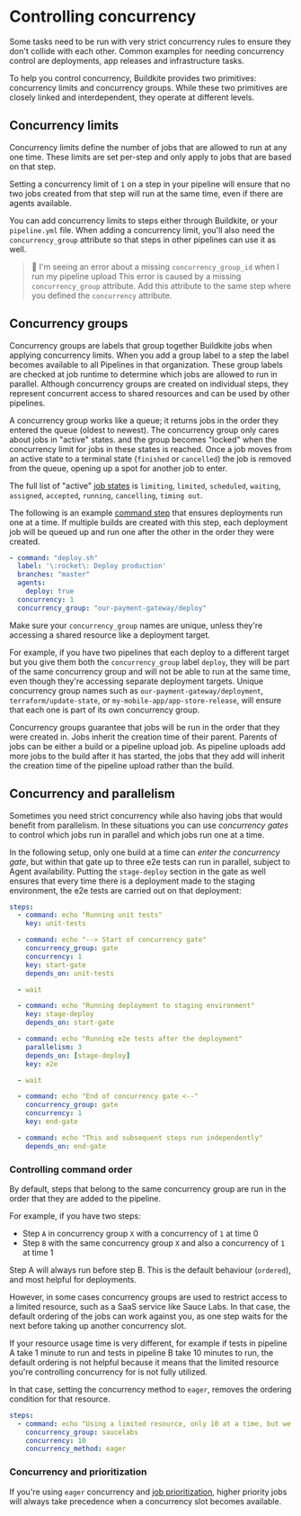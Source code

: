 # Controlling concurrency

Some tasks need to be run with very strict concurrency rules to ensure they don't collide with each other. Common examples for needing concurrency control are deployments, app releases and infrastructure tasks.

To help you control concurrency, Buildkite provides two primitives: concurrency limits and concurrency groups. While these two primitives are closely linked and interdependent, they operate at different levels.

## Concurrency limits

Concurrency limits define the number of jobs that are allowed to run at any one time. These limits are set per-step and only apply to jobs that are based on that step.

Setting a concurrency limit of `1` on a step in your pipeline will ensure that no two jobs created from that step will run at the same time, even if there are agents available.

You can add concurrency limits to steps either through Buildkite, or your `pipeline.yml` file. When adding a concurrency limit, you'll also need the `concurrency_group` attribute so that steps in other pipelines can use it as well.

> 🚧 I'm seeing an error about a missing `concurrency_group_id` when I run my pipeline upload
> This error is caused by a missing `concurrency_group` attribute. Add this attribute to the same step where you defined the `concurrency` attribute.

## Concurrency groups

Concurrency groups are labels that group together Buildkite jobs when applying concurrency limits. When you add a group label to a step the label becomes available to all Pipelines in that organization. These group labels are checked at job runtime to determine which jobs are allowed to run in parallel. Although concurrency groups are created on individual steps, they represent concurrent access to shared resources and can be used by other pipelines.

A concurrency group works like a queue; it returns jobs in the order they entered the queue (oldest to newest). The concurrency group only cares about jobs in "active" states. and the group becomes "locked" when the concurrency limit for jobs in these states is reached. Once a job moves from an active state to a terminal state (`finished` or `cancelled`) the job is removed from the queue, opening up a spot for another job to enter.

The full list of "active" [job states](/docs/pipelines/defining-steps#job-states) is `limiting`, `limited`, `scheduled`, `waiting`, `assigned`, `accepted`, `running`, `cancelling`, `timing out`.

The following is an example [command step](/docs/pipelines/command-step) that ensures deployments run one at a time. If multiple builds are created with this step, each deployment job will be queued up and run one after the other in the order they were created.

```yaml
- command: "deploy.sh"
  label: '\:rocket\: Deploy production'
  branches: "master"
  agents:
    deploy: true
  concurrency: 1
  concurrency_group: "our-payment-gateway/deploy"
```

Make sure your `concurrency_group` names are unique, unless they're accessing a shared resource like a deployment target.

For example, if you have two pipelines that each deploy to a different target but you give them both the `concurrency_group` label `deploy`, they will be part of the same concurrency group and will not be able to run at the same time, even though they're accessing separate deployment targets. Unique concurrency group names such as `our-payment-gateway/deployment`, `terraform/update-state`, or `my-mobile-app/app-store-release`, will ensure that each one is part of its own concurrency group.

Concurrency groups guarantee that jobs will be run in the order that they were created in. Jobs inherit the creation time of their parent. Parents of jobs can be either a build or a pipeline upload job. As pipeline uploads add more jobs to the build after it has started, the jobs that they add will inherit the creation time of the pipeline upload rather than the build.

## Concurrency and parallelism

Sometimes you need strict concurrency while also having jobs that would benefit from parallelism.
In these situations you can use _concurrency gates_ to control which jobs run in parallel and which jobs run one at a time.

In the following setup, only one build at a time can _enter the concurrency gate_, but within that gate up to three e2e tests can run in parallel, subject to Agent availability. Putting the `stage-deploy` section in the gate as well ensures that every time there is a deployment made to the staging environment, the e2e tests are carried out on that deployment:

```yaml
steps:
  - command: echo "Running unit tests"
    key: unit-tests

  - command: echo "--> Start of concurrency gate"
    concurrency_group: gate
    concurrency: 1
    key: start-gate
    depends_on: unit-tests

  - wait

  - command: echo "Running deployment to staging environment"
    key: stage-deploy
    depends_on: start-gate

  - command: echo "Running e2e tests after the deployment"
    parallelism: 3
    depends_on: [stage-deploy]
    key: e2e

  - wait

  - command: echo "End of concurrency gate <--"
    concurrency_group: gate
    concurrency: 1
    key: end-gate

  - command: echo "This and subsequent steps run independently"
    depends_on: end-gate
```

### Controlling command order

By default, steps that belong to the same concurrency group are run in the order that they are added to the pipeline.

For example, if you have two steps:

- Step `A` in concurrency group `X` with a concurrency of `1` at time 0
- Step `B` with the same concurrency group `X` and also a concurrency of `1` at time 1

Step A will always run before step B. This is the default behaviour (`ordered`), and most helpful for deployments.

However, in some cases concurrency groups are used to restrict access to a limited resource, such as a SaaS service like Sauce Labs.
In that case, the default ordering of the jobs can work against you, as one step waits for the next before taking up another concurrency slot.

If your resource usage time is very different, for example if tests in pipeline A take 1 minute to run and tests in pipeline B take 10 minutes to run, the default ordering is not helpful because it means that the limited resource you're controlling concurrency for is not fully utilized.

In that case, setting the concurrency method to `eager`, removes the ordering condition for that resource.

```yaml
steps:
  - command: echo "Using a limited resource, only 10 at a time, but we don't care about order"
    concurrency_group: saucelabs
    concurrency: 10
    concurrency_method: eager
```

### Concurrency and prioritization

If you're using `eager` concurrency and [job prioritization](/docs/pipelines/managing-priorities), higher priority jobs will always take precedence when a concurrency slot becomes available.
